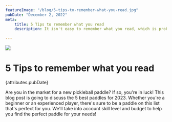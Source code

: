 ```yaml
---
featureImage: "/blog/5-tips-to-remember-what-you-read.jpg"
pubDate: "December 2, 2022"
meta: 
    title: 5 Tips to remember what you read
    description: It isn't easy to remember what you read, which is probably why podcast and audio books have become so popular. This article gives you 5 actionable tips to remember what you read.

---
```


<img src={attributes.featureImage}/>

# 5 Tips to remember what you read
{attributes.pubDate}

Are you in the market for a new pickleball paddle? If so, you're in luck! 
This blog post is going to discuss the 5 best paddles for 2023. 
Whether you're a beginner or an experienced player, there's sure to be a paddle on this list that's perfect for you.
We'll take into account skill level and budget to help you find the perfect paddle for your needs!
